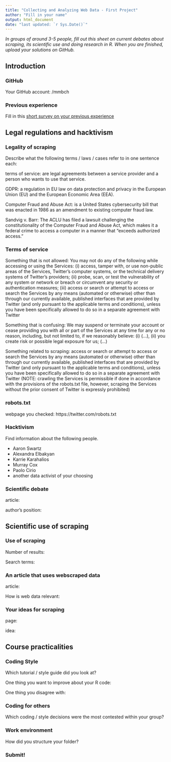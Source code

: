```yaml
---
title: "Collecting and Analyzing Web Data - First Project"
author: "Fill in your name"
output: html_document
date: "last updated: `r Sys.Date()`"
---
```



*In groups of around 3-5 people, fill out this sheet on current debates about scraping, its scientific use and doing research in R. When you are finished, upload your solutions on GitHub.*

\setcounter{tocdepth}{2}
\tableofcontents

## Introduction

### GitHub

Your GitHub account:
/mmbch

### Previous experience

Fill in this [short survey on your previous experience](https://forms.gle/BJtFLNVWirnDWzSZ8)


\pagebreak


## Legal regulations and hacktivism

### Legality of scraping


Describe what the following terms / laws / cases refer to in one sentence each:

terms of service: are legal agreements between a service provider and a person who wants to use that service.

GDPR: a regulation in EU law on data protection and privacy in the European Union (EU) and the European Economic Area (EEA). 

Computer Fraud and Abuse Act: is a United States cybersecurity bill that was enacted in 1986 as an amendment to existing computer fraud law.

Sandvig v. Barr: The ACLU has filed a lawsuit challenging the constitutionality of the Computer Fraud and Abuse Act, which makes it a federal crime to access a computer in a manner that “exceeds authorized access.”



### Terms of service

Something that is not allowed: You may not do any of the following while accessing or using the Services: (i) access, tamper with, or use non-public areas of the Services, Twitter’s computer systems, or the technical delivery systems of Twitter’s providers; (ii) probe, scan, or test the vulnerability of any system or network or breach or circumvent any security or authentication measures; (iii) access or search or attempt to access or search the Services by any means (automated or otherwise) other than through our currently available, published interfaces that are provided by Twitter (and only pursuant to the applicable terms and conditions), unless you have been specifically allowed to do so in a separate agreement with Twitter

Something that is confusing: We may suspend or terminate your account or cease providing you with all or part of the Services at any time for any or no reason, including, but not limited to, if we reasonably believe: (i) (...), (ii) you create risk or possible legal exposure for us; (...)

Something related to scraping: access or search or attempt to access or search the Services by any means (automated or otherwise) other than through our currently available, published interfaces that are provided by Twitter (and only pursuant to the applicable terms and conditions), unless you have been specifically allowed to do so in a separate agreement with Twitter (NOTE: crawling the Services is permissible if done in accordance with the provisions of the robots.txt file, however, scraping the Services without the prior consent of Twitter is expressly prohibited)


### robots.txt


webpage you checked: https://twitter.com/robots.txt


### Hacktivism

Find information about the following people.

- Aaron Swartz
- Alexandra Elbakyan
- Karrie Karahalios
- Murray Cox
- Paolo Cirio
- another data activist of your choosing


### Scientific debate

article:

author's position:

\pagebreak


## Scientific use of scraping

### Use of scraping

Number of results:

Search terms:

### An article that uses webscraped data


article:

How is web data relevant:

### Your ideas for scraping

page:

idea:


\pagebreak


## Course practicalities

### Coding Style


Which tutorial / style guide did you look at?

One thing you want to improve about your R code:

One thing you disagree with:

### Coding for others



Which coding / style decisions were the most contested within your group?



### Work environment

How did you structure your folder?



### Submit!
